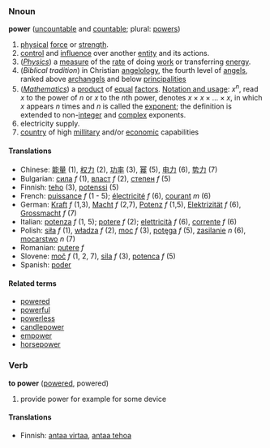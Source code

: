 ===Nnoun===
'''power''' ([[uncountable]] and [[countable]]; plural: [[powers]])

# [[physical]] [[force]] or [[strength]].
# [[control]] and [[influence]] over another [[entity]] and its actions.
# (''[[Physics]]'') a [[measure]] of the [[rate]] of doing [[work]] or transferring [[energy]].
# (''Biblical tradition'')  in Christian [[angelology]], the fourth level of [[angel]]s, ranked above [[archangel]]s and below [[principality|principalities]]
# (''[[Mathematics]]'') a [[product]] of [[equal]] [[factor]]s.  [[Notation and usage]]: <math> x^n </math>, read <math>x</math> to the power of <math>n</math> or <math>x</math> to the <math>n</math>th power, denotes <math> x \times x \times ... \times x</math>, in which <math>x</math> appears <math>n</math> times and <math>n</math> is called the [[exponent]]; the definition is extended to non-[[integer]] and [[complex]] exponents.
# electricity supply.
# [[country]] of high [[millitary]] and/or [[economic]] capabilities

====Translations====
*Chinese: [[能量]] (1), [[权力]] (2), [[功率]] (3), [[幂]] (5), [[电力]] (6), [[势力]] (7)
*Bulgarian: [[сила]] ''f'' (1), [[власт]] ''f'' (2), [[степен]] ''f'' (5)
*Finnish: [[teho]] (3), [[potenssi]] (5)
*French: [[puissance]] ''f'' (1 - 5); [[électricité]] ''f'' (6), [[courant]] ''m'' (6)
*German: [[Kraft]] ''f'' (1,3), [[Macht]] ''f'' (2,7), [[Potenz]] ''f'' (1,5), [[Elektrizität]] ''f'' (6), [[Grossmacht]] ''f'' (7)
*Italian: [[potenza]] ''f'' (1, 5); [[potere]] ''f'' (2); [[elettricità]] ''f'' (6), [[corrente]] ''f'' (6)
*Polish: [[siła]] ''f'' (1), [[władza]] ''f'' (2), [[moc]] ''f'' (3), [[potęga]] ''f'' (5), [[zasilanie]] ''n'' (6), [[mocarstwo]] ''n'' (7)
*Romanian: [[putere]] ''f''
*Slovene: [[moč]] ''f'' (1, 2, 7), [[sila]] ''f'' (3), [[potenca]] ''f'' (5)
*Spanish: [[poder]]

====Related terms====
*[[powered]]
*[[powerful]]
*[[powerless]]
*[[candlepower]]
*[[empower]]
*[[horsepower]]

===Verb===
'''to power''' ([[powered]], powered)
#provide power for example for some device

====Translations====
*Finnish: [[antaa virtaa]], [[antaa tehoa]]